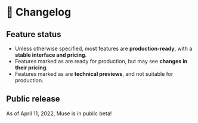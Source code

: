 
# 📝 Changelog

## Feature status

-   Unless otherwise specified, most features are **production-ready**, with a **stable interface and pricing**.
-   Features marked as <Beta /> are ready for production, but may see **changes in their pricing**.
-   Features marked as <Alpha /> are **technical previews**, and not suitable for production.

## Public release

As of April 11, 2022, Muse is in public beta!
